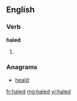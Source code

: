 ==English==

===Verb===
'''haled'''

# {{past of|[[hale]]}}

===Anagrams===
* [[heald#English|heald]]

[[fr:haled]]
[[mg:haled]]
[[vi:haled]]
